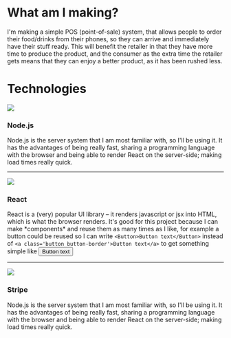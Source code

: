
<Head>
	<title>A POS system that isn't one</title>
	<style>{`
		.product-img {
			width: 100%;
			max-width: 150px;
		}
	`}</style>
</Head>

# What am I making?
I'm making a simple POS (point-of-sale) system, that allows people to order their food/drinks from their phones, so they can arrive and immediately have their stuff ready. This will benefit the retailer in that they have more time to produce the product, and the consumer as the extra time the retailer gets means that they can enjoy a better product, as it has been rushed less.

# Technologies

<Row>
	<Column size={2}>
		<img src='/static/images/nodejs.svg' className='product-img'/>
	</Column>
	<Column size={10}>
		<h3>Node.js</h3>
		<p>Node.js is the server system that I am most familiar with, so I'll be using it. It has the advantages of being really fast, sharing a programming language with the browser and being able to render React on the server-side; making load times really quick.</p>
	</Column>
</Row>
<hr/>
<Row>
	<Column size={2}>
		<img src='/static/images/react.svg' className='product-img'/>
	</Column>
	<Column size={10}>
		<h3>React</h3>
		<p>
			React is a (very) popular UI library – it renders javascript or jsx into HTML, which is what the browser renders. It's good for this project because I can make *components* and reuse them as many times as I like, for example a button could be reused so I can write <code>&lt;Button>Button text&lt;/Button></code> instead of <code>&lt;a class='button button-border'>Button text&lt;/a></code> to get something simple like <Button>Button text</Button>
		</p>
	</Column>
</Row>
<hr/>
<Row>
	<Column size={2}>
		<img src='/static/images/stripe.svg' className='product-img'/>
	</Column>
	<Column size={10}>
		<h3>Stripe</h3>
		<p>Node.js is the server system that I am most familiar with, so I'll be using it. It has the advantages of being really fast, sharing a programming language with the browser and being able to render React on the server-side; making load times really quick.</p>
	</Column>
</Row>